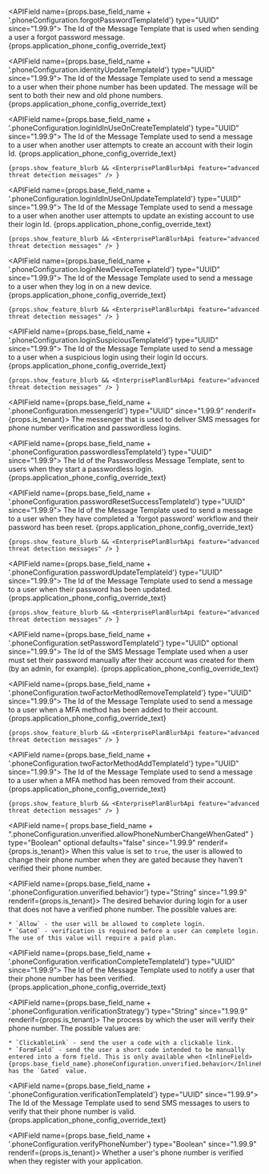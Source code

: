 
  <APIField name={props.base_field_name + '.phoneConfiguration.forgotPasswordTemplateId'} type="UUID" since="1.99.9">
    The Id of the Message Template that is used when sending a user a forgot password message. {props.application_phone_config_override_text}
  </APIField>

  <APIField name={props.base_field_name + '.phoneConfiguration.identityUpdateTemplateId'} type="UUID" since="1.99.9">
    The Id of the Message Template used to send a message to a user when their phone number has been updated. The message will be sent to both their new and old phone numbers. {props.application_phone_config_override_text}
  </APIField>

  <APIField name={props.base_field_name + '.phoneConfiguration.loginIdInUseOnCreateTemplateId'} type="UUID" since="1.99.9">
    The Id of the Message Template used to send a message to a user when another user attempts to create an account with their login Id. {props.application_phone_config_override_text}

    {props.show_feature_blurb && <EnterprisePlanBlurbApi feature="advanced threat detection messages" /> }
  </APIField>

  <APIField name={props.base_field_name + '.phoneConfiguration.loginIdInUseOnUpdateTemplateId'} type="UUID" since="1.99.9">
    The Id of the Message Template used to send a message to a user when another user attempts to update an existing account to use their login Id. {props.application_phone_config_override_text}

    {props.show_feature_blurb && <EnterprisePlanBlurbApi feature="advanced threat detection messages" /> }
  </APIField>

  <APIField name={props.base_field_name + '.phoneConfiguration.loginNewDeviceTemplateId'} type="UUID" since="1.99.9">
    The Id of the Message Template used to send a message to a user when they log in on a new device. {props.application_phone_config_override_text}

    {props.show_feature_blurb && <EnterprisePlanBlurbApi feature="advanced threat detection messages" /> }
  </APIField>

  <APIField name={props.base_field_name + '.phoneConfiguration.loginSuspiciousTemplateId'} type="UUID" since="1.99.9">
    The Id of the Message Template used to send a message to a user when a suspicious login using their login Id occurs. {props.application_phone_config_override_text}

    {props.show_feature_blurb && <EnterprisePlanBlurbApi feature="advanced threat detection messages" /> }
  </APIField>

  <APIField name={props.base_field_name + '.phoneConfiguration.messengerId'} type="UUID" since="1.99.9" renderif={props.is_tenant}>
    The messenger that is used to deliver SMS messages for phone number verification and passwordless logins.
  </APIField>

  <APIField name={props.base_field_name + '.phoneConfiguration.passwordlessTemplateId'} type="UUID" since="1.99.9">
    The Id of the Passwordless Message Template, sent to users when they start a passwordless login. {props.application_phone_config_override_text}
  </APIField>

  <APIField name={props.base_field_name + '.phoneConfiguration.passwordResetSuccessTemplateId'} type="UUID" since="1.99.9">
    The Id of the Message Template used to send a message to a user when they have completed a 'forgot password' workflow and their password has been reset. {props.application_phone_config_override_text}

    {props.show_feature_blurb && <EnterprisePlanBlurbApi feature="advanced threat detection messages" /> }
  </APIField>

  <APIField name={props.base_field_name + '.phoneConfiguration.passwordUpdateTemplateId'} type="UUID" since="1.99.9">
    The Id of the Message Template used to send a message to a user when their password has been updated. {props.application_phone_config_override_text}

    {props.show_feature_blurb && <EnterprisePlanBlurbApi feature="advanced threat detection messages" /> }
  </APIField>

  <APIField name={props.base_field_name + '.phoneConfiguration.setPasswordTemplateId'} type="UUID" optional since="1.99.9">
    The Id of the SMS Message Template used when a user must set their password manually after their account was created for them (by an admin, for example). {props.application_phone_config_override_text}
  </APIField>

  <APIField name={props.base_field_name + '.phoneConfiguration.twoFactorMethodRemoveTemplateId'} type="UUID" since="1.99.9">
    The Id of the Message Template used to send a message to a user when a MFA method has been added to their account. {props.application_phone_config_override_text}

    {props.show_feature_blurb && <EnterprisePlanBlurbApi feature="advanced threat detection messages" /> }
  </APIField>

  <APIField name={props.base_field_name + '.phoneConfiguration.twoFactorMethodAddTemplateId'} type="UUID" since="1.99.9">
    The Id of the Message Template used to send a message to a user when a MFA method has been removed from their account. {props.application_phone_config_override_text}

    {props.show_feature_blurb && <EnterprisePlanBlurbApi feature="advanced threat detection messages" /> }
  </APIField>

  <APIField name={ props.base_field_name + ".phoneConfiguration.unverified.allowPhoneNumberChangeWhenGated" } type="Boolean" optional defaults="false" since="1.99.9" renderif={props.is_tenant}>
    When this value is set to `true`, the user is allowed to change their phone number when they are gated because they haven't verified their phone number.
  </APIField>

  <APIField name={props.base_field_name + '.phoneConfiguration.unverified.behavior'} type="String" since="1.99.9" renderif={props.is_tenant}>
    The desired behavior during login for a user that does not have a verified phone number. The possible values are:

    * `Allow` - the user will be allowed to complete login.
    * `Gated` - verification is required before a user can complete login. The use of this value will require a paid plan.
  </APIField>

  <APIField name={props.base_field_name + '.phoneConfiguration.verificationCompleteTemplateId'} type="UUID" since="1.99.9">
    The Id of the Message Template used to notify a user that their phone number has been verified. {props.application_phone_config_override_text}
  </APIField>

  <APIField name={props.base_field_name + '.phoneConfiguration.verificationStrategy'} type="String" since="1.99.9" renderif={props.is_tenant}>
    The process by which the user will verify their phone number. The possible values are:

    * `ClickableLink` - send the user a code with a clickable link.
    * `FormField` - send the user a short code intended to be manually entered into a form field. This is only available when <InlineField>{props.base_field_name}.phoneConfiguration.unverified.behavior</InlineField> has the `Gated` value.
  </APIField>

  <APIField name={props.base_field_name + '.phoneConfiguration.verificationTemplateId'} type="UUID" since="1.99.9">
    The Id of the Message Template used to send SMS messages to users to verify that their phone number is valid. {props.application_phone_config_override_text}
  </APIField>

  <APIField name={props.base_field_name + '.phoneConfiguration.verifyPhoneNumber'} type="Boolean" since="1.99.9" renderif={props.is_tenant}>
    Whether a user's phone number is verified when they register with your application.
  </APIField>
